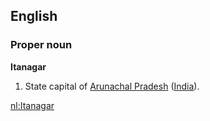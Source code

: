 ==English==

===Proper noun===
'''Itanagar'''
{{wikipedia}}
#State capital of [[Arunachal Pradesh]] ([[India]]).

[[nl:Itanagar]]